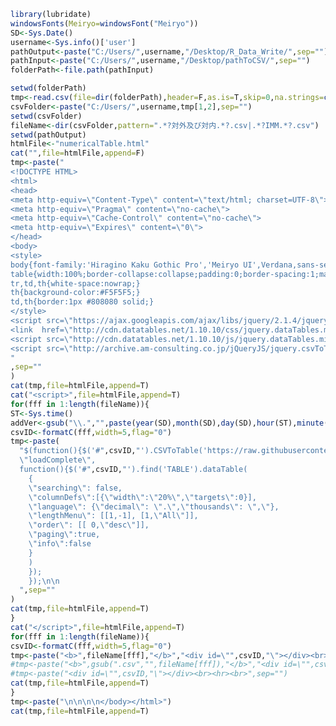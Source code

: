 ```r
library(lubridate)
windowsFonts(Meiryo=windowsFont("Meiryo"))
SD<-Sys.Date()
username<-Sys.info()['user']
pathOutput<-paste("C:/Users/",username,"/Desktop/R_Data_Write/",sep="")
pathInput<-paste("C:/Users/",username,"/Desktop/pathToCSV/",sep="")
folderPath<-file.path(pathInput)
```

```r
setwd(folderPath)
tmp<-read.csv(file=dir(folderPath),header=F,as.is=T,skip=0,na.strings=c("", "NA"))
csvFolder<-paste("C:/Users/",username,tmp[1,2],sep="")
setwd(csvFolder)
fileName<-dir(csvFolder,pattern=".*?対外及び対内.*?.csv|.*?IMM.*?.csv")
setwd(pathOutput)
htmlFile<-"numericalTable.html"
cat("",file=htmlFile,append=F)
tmp<-paste("
<!DOCTYPE HTML>
<html>
<head>
<meta http-equiv=\"Content-Type\" content=\"text/html; charset=UTF-8\">
<meta http-equiv=\"Pragma\" content=\"no-cache\">
<meta http-equiv=\"Cache-Control\" content=\"no-cache\">
<meta http-equiv=\"Expires\" content=\"0\">
</head>
<body>
<style>
body{font-family:'Hiragino Kaku Gothic Pro','Meiryo UI',Verdana,sans-serif;font-size:80%;}
table{width:100%;border-collapse:collapse;padding:0;border-spacing:1;margin-left:auto;margin-right:auto;}
tr,td,th{white-space:nowrap;}
th{background-color:#F5F5F5;}
td,th{border:1px #808080 solid;}
</style>
<script src=\"https://ajax.googleapis.com/ajax/libs/jquery/2.1.4/jquery.min.js\"></script>
<link  href=\"http://cdn.datatables.net/1.10.10/css/jquery.dataTables.min.css\" rel=\"stylesheet\">
<script src=\"http://cdn.datatables.net/1.10.10/js/jquery.dataTables.min.js\"></script>  
<script src=\"http://archive.am-consulting.co.jp/jQueryJS/jquery.csvToTable.js\"></script>
"
,sep=""
)  
cat(tmp,file=htmlFile,append=T)
cat("<script>",file=htmlFile,append=T)
for(fff in 1:length(fileName)){
ST<-Sys.time()  
addVer<-gsub("\\.","",paste(year(SD),month(SD),day(SD),hour(ST),minute(ST),second(ST),sep=""))
csvID<-formatC(fff,width=5,flag="0")  
tmp<-paste(
  "$(function(){$('#",csvID,"').CSVToTable('https://raw.githubusercontent.com/am-consulting/CSVDataAtGitHub/master/",fileName[fff],"?var=",addVer,"',{startLine:0}).bind(
  \"loadComplete\",
  function(){$('#",csvID,"').find('TABLE').dataTable(
    {
    \"searching\": false,
    \"columnDefs\":[{\"width\":\"20%\",\"targets\":0}],
    \"language\": {\"decimal\": \".\",\"thousands\": \",\"},
    \"lengthMenu\": [[1,-1], [1,\"All\"]],
    \"order\": [[ 0,\"desc\"]],
    \"paging\":true,
    \"info\":false
    }
    )
    });
    });\n\n
  ",sep=""
)
cat(tmp,file=htmlFile,append=T)
}  
cat("</script>",file=htmlFile,append=T)
for(fff in 1:length(fileName)){
csvID<-formatC(fff,width=5,flag="0")  
tmp<-paste("<b>",fileName[fff],"</b>","<div id=\"",csvID,"\"></div><br><hr><br>",sep="")
#tmp<-paste("<b>",gsub(".csv","",fileName[fff]),"</b>","<div id=\"",csvID,"\"></div><br><hr><br>",sep="")
#tmp<-paste("<div id=\"",csvID,"\"></div><br><hr><br>",sep="")
cat(tmp,file=htmlFile,append=T)
}
tmp<-paste("\n\n\n\n</body></html>")  
cat(tmp,file=htmlFile,append=T)
```